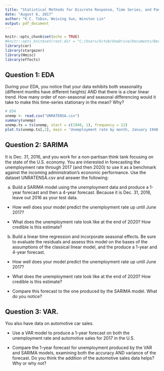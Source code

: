 ```yaml
---
title: "Statistical Methods for Discrete Response, Time Series, and Panel Data (W271): Lab 3"
date: "August 6, 2017"
author: "K.C. Tobin, Weixing Sun, Winston Lin"
output: pdf_document
---
```


```r
knitr::opts_chunk$set(echo = TRUE)
#knitr::opts_knit$set(root.dir = "C:/Users/kctob/OneDrive/Documents/Berkeley/271/mids-w271-time-series/lab2")
library(car)
library(stargazer)
library(Hmisc)
library(effects)
```
  
## Question 1: EDA
During your EDA, you notice that your data exhibits both seasonality (different months have different heights) AND that there is a clear linear trend.  How many order of non-seasonal and seasonal differencing would it take to make this time-series stationary in the mean?  Why?
  
```r

# EDA
unemp <- read.csv("UNRATENSA.csv")
summary(unemp)
unemp.ts = ts(unemp, start = c(1948, 1), frequency = 12)
plot.ts(unemp.ts[,2], main = 'Unemployment rate by month, January 1948 - June 2017', ylab = 'Percent of population')
```



## Question 2: SARIMA
It is Dec. 31, 2016, and you work for a non-partisan think tank focusing on the state of the U.S. economy.  You are interested in forecasting the unemployment rate through 2017 (and then 2020) to use it as a benchmark against the incoming administration's economic performance.  Use the dataset UNRATENSA.csv and answer the following:

a. Build a SARIMA model using the unemployment data and produce a 1-year forecast and then a 4-year forecast.  Because it is Dec. 31, 2016, leave out 2016 as your test data.

  - How well does your model predict the unemployment rate up until June 2017?

  - What does the unemployment rate look like at the end of 2020?  How credible is this estimate?

b. Build a linear time regression and incorporate seasonal effects.  Be sure to evaluate the residuals and assess this model on the bases of the assumptions of the classical linear model, and the produce a 1-year and 4-year forecast.

  - How well does your model predict the unemployment rate up until June 2017?
  
  - What does the unemployment rate look like at the end of 2020?  How credible is this estimate?
  
  - Compare this forecast to the one produced by the SARIMA model.  What do you notice?

## Question 3: VAR.
You also have data on automotive car sales.

  - Use a VAR model to produce a 1-year forecast on both the unemployment rate and automotive sales for 2017 in the U.S.

  - Compare the 1-year forecast for unemployment produced by the VAR and SARIMA models, examining both the accuracy AND variance of the forecast.  Do you think the addition of the automotive sales data helps?  Why or why not?